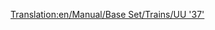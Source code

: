 [[Translation:en/Manual/Base Set/Trains/UU '37']]
{{it/Manual/Base Set/Trains/Treni|Image=[[File:en/Manual/Base Set/Trains/Uu37.png]]
|Name=UU "37"
|Costo=€ 39.842
|Velocità=144 km/h (90 mph)
|Peso=101 t
|Potenza= 1.750 hp (1.305 kW)
|Annuale=€ 3.656
|Progettata=1959
|Durata esercizio=20
|Capacità=N/A
|Descrizione=Questa locomotiva ha il primo motore diesel davvero utile, questa potente "traina carichi" sarà il pezzzo forte della tua azienda per molti anni a venire. È veloce come i migliori motori a vapore ed ha un'eccellente potenza, rendendola adatto per trainare treni lunghi e pesanti.
|Real-life=Questa è la versione rinominata della [http://en.wikipedia.org/wiki/British_Rail_Class_37 British Rail Class 37].
}}